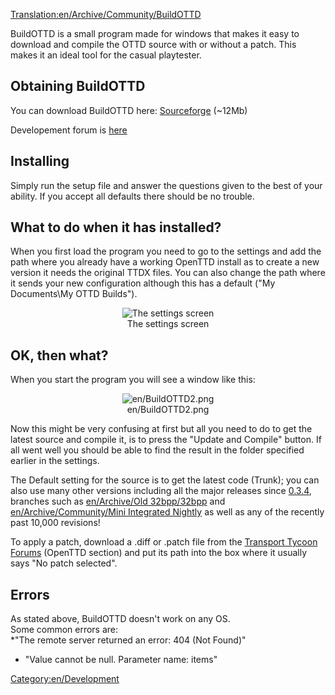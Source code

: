 [[Translation:en/Archive/Community/BuildOTTD]]


{{en/warning|'''BuildOTTD is having trouble on vista. If you have vista do not use BuildOTTD.'''<br>
}}

BuildOTTD is a small program made for windows that makes it easy to download and compile the OTTD source with or without a patch.
This makes it an ideal tool for the casual playtester.

== Obtaining BuildOTTD ==
You can download BuildOTTD here: [https://sourceforge.net/projects/bottd/ Sourceforge] (~12Mb)

Developement forum is [http://www.tt-forums.net/viewtopic.php?f=33&t=31823 here]

== Installing ==
Simply run the setup file and answer the questions given to the best of your ability.
If you accept all defaults there should be no trouble.
{{en/warning|'''Always install to a path with no spaces in it.'''<br>
This is a limitation in the underlying tools used by BuildOTTD.}}

== What to do when it has installed? ==

When you first load the program you need to go to the settings and add the path where you already have a working OpenTTD install as to create a new version it needs the original TTDX files. You can also change the path where it sends your new configuration although this has a default ("My Documents\My OTTD Builds").
<center>[[File:en/BuildOTTD settings1.png|The settings screen]]</center>

== OK, then what? ==
When you start the program you will see a window like this:
<center>[[File:en/BuildOTTD2.png]]</center>
Now this might be very confusing at first but all you need to do to get the latest source and compile it, is to press the "Update and Compile" button. If all went well you should be able to find the result in the folder specified earlier in the settings.

The Default setting for the source is to get the latest code (Trunk); you can also use many other versions including all the major releases since [[en/Archive/OpenTTD/OpenTTD 0.3.4|0.3.4]], branches such as [[en/Archive/Old 32bpp/32bpp]] and [[en/Archive/Community/Mini Integrated Nightly]] as well as any of the recently past 10,000 revisions!

To apply a patch, download a .diff or .patch file from the [http://www.tt-forums.net/index.php?c=20 Transport Tycoon Forums] (OpenTTD section) and put its path into the box where it usually says "No patch selected".

== Errors ==
As stated above, BuildOTTD doesn't work on any OS.<br>
Some common errors are:<br>
*"The remote server returned an error: 404 (Not Found)"
*"Value cannot be null. Parameter name: items"


[[Category:en/Development]]